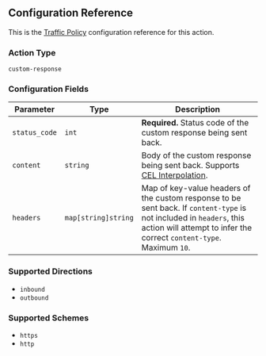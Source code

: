 ## Configuration Reference

This is the [Traffic Policy](/docs/http/traffic-policy/) configuration
reference for this action.

### Action Type

`custom-response`

### Configuration Fields

| Parameter     | Type                | Description                                                                                                                                                                                  |
| ------------- | ------------------- | -------------------------------------------------------------------------------------------------------------------------------------------------------------------------------------------- |
| `status_code` | `int`               | **Required.** Status code of the custom response being sent back.                                                                                                                            |
| `content`     | `string`            | Body of the custom response being sent back. Supports [CEL Interpolation](#cel-interpolation).                                                                                               |
| `headers`     | `map[string]string` | Map of key-value headers of the custom response to be sent back. If `content-type` is not included in `headers`, this action will attempt to infer the correct `content-type`. Maximum `10`. |

### Supported Directions

- `inbound`
- `outbound`

### Supported Schemes

- `https`
- `http`
